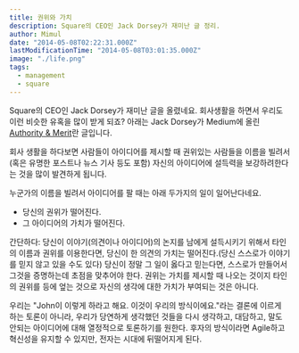 ```yaml
---
title: 권위와 가치
description: Square의 CEO인 Jack Dorsey가 재미난 글 정리.
author: Mimul
date: "2014-05-08T02:22:31.000Z"
lastModificationTime: "2014-05-08T03:01:35.000Z"
image: "./life.png"
tags:
  - management
  - square
---
```

Square의 CEO인 Jack Dorsey가 재미난 글을 올렸네요. 회사생활을 하면서 우리도 이런 비슷한 유혹을 많이 받게 되죠? 아래는 Jack Dorsey가 Medium에 올린 [Authority & Merit](https://medium.com/@jack/authority-merit-80ad140f990b)란 글입니다.

회사 생활을 하다보면 사람들이 아이디어를 제시할 때 권위있는 사람들을 이름을 빌려서(혹은 유명한 포스트나 뉴스 기사 등도 포함) 자신의 아이디어에 설득력을 보강하려한다는 것을 많이 발견하게 됩니다.

누군가의 이름을 빌려서 아이디어를 팔 때는 아래 두가지의 일이 일어난다네요.

- 당신의 권위가 떨어진다.
- 그 아이디어의 가치가 떨어진다.

간단하다: 당신이 이야기(의견이나 아이디어)의 논지를 남에게 설득시키기 위해서 타인의 이름과 권위를 이용한다면, 당신이 한 의견의 가치는 떨어진다.(당신 스스로가 이야기를 믿지 않고 있을 수도 있다) 당신이 정말 그 일이 옳다고 믿는다면, 스스로가 만들어서 그것을 증명하는데 초점을 맞추어야 한다. 권위는 가치를 제시할 때 나오는 것이지 타인의 권위를 등에 엎는 것으로 자신의 생각에 대한 가치가 부여되는 것은 아니다.

우리는 "John이 이렇게 하라고 해요. 이것이 우리의 방식이에요."라는 결론에 이르게 하는 토론이 아니라, 우리가 당연하게 생각했던 것들을 다시 생각하고, 대담하고, 말도 안되는 아이디어에 대해 열정적으로 토론하기를 원한다. 후자의 방식이라면 Agile하고 혁신성을 유지할 수 있지만, 전자는 시대에 뒤떨어지게 된다.
